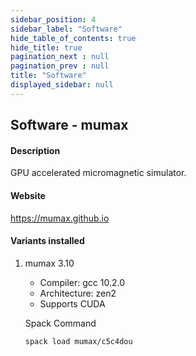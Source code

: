 ```yaml
---
sidebar_position: 4
sidebar_label: "Software"
hide_table_of_contents: true
hide_title: true
pagination_next : null
pagination_prev : null
title: "Software"
displayed_sidebar: null
---
```


## Software - mumax


#### Description
GPU accelerated micromagnetic simulator.

#### Website
https://mumax.github.io

#### Variants installed

1. mumax 3.10

    - Compiler: gcc 10.2.0
    - Architecture: zen2
    - Supports CUDA

    Spack Command
    ```bash
    spack load mumax/c5c4dou
    ```
